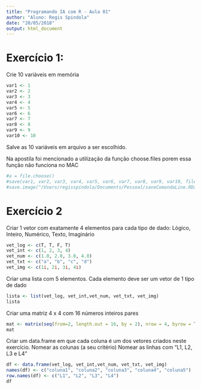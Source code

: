 ```yaml
---
title: "Programando IA com R - Aula 01"
author: "Aluno: Regis Spindola"
date: "20/05/2018"
output: html_document
---
```


# Exercício 1:

Crie 10 variáveis em memória
```r
var1 <- 1
var2 <- 2
var3 <- 3
var4 <- 4
var5 <- 5
var6 <- 6
var7 <- 7
var8 <- 8
var9 <- 9
var10 <- 10
```

Salve as 10 variáveis em arquivo a ser escolhido.

Na apostila foi mencionado a utilização da função choose.files porem essa função não funciona no MAC
```r
#a = file.choose()
#save(var1, var2, var3, var4, var5, var6, var7, var8, var9, var10, file=a)
#save.image("/Users/regisspindola/Documents/Pessoal/saveComandaLine.RData")
```

# Exercício 2

Criar 1 vetor com exatamente 4 elementos para cada tipo de dado:
Lógico, Inteiro, Numérico, Texto, Imaginário
```r
vet_log <- c(T, T, F, T)
vet_int <- c(1, 2, 3, 4)
vet_num <- c(1.0, 2.0, 3.0, 4.0)
vet_txt <- c("a", "b", "c", "d")
vet_img <- c(1i, 2i, 3i, 4i)
```

Criar uma lista com 5 elementos. Cada elemento deve ser um vetor de 1 tipo de dado
```r
lista <- list(vet_log, vet_int,vet_num, vet_txt, vet_img)
lista
```

Criar uma matriz 4 x 4 com 16 números inteiros pares
```r
mat <- matrix(seq(from=2, length.out = 16, by = 2), nrow = 4, byrow = T)
mat
```
Criar um data.frame em que cada coluna é um dos vetores criados neste exercício.
Nomear as colunas (a seu critério) 
Nomear as linhas com “L1, L2, L3 e L4”
```r
df <- data.frame(vet_log, vet_int,vet_num, vet_txt, vet_img)
names(df) <- c("coluna1", "coluna2", "coluna3", "coluna4", "coluna5")
row.names(df) <- c("L1", "L2", "L3", "L4")
df
```

